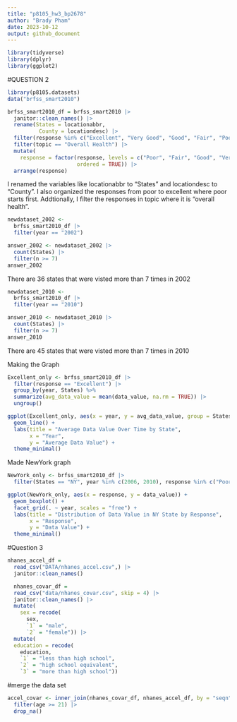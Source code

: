 ```yaml
---
title: "p8105_hw3_bp2678"
author: "Brady Pham"
date: 2023-10-12
output: github_document
---
```

```r
library(tidyverse)
library(dplyr)
library(ggplot2)
```

#QUESTION 2 
```r
library(p8105.datasets)
data("brfss_smart2010")

```

```r
brfss_smart2010_df = brfss_smart2010 |>
  janitor::clean_names() |>
  rename(States = locationabbr,
          County = locationdesc) |>
  filter(response %in% c("Excellent", "Very Good", "Good", "Fair", "Poor")) |>
  filter(topic == "Overall Health") |>
  mutate(
    response = factor(response, levels = c("Poor", "Fair", "Good", "Very Good", "Excellent"),
                      ordered = TRUE)) |>
  arrange(response)

```

I renamed the variables like locationabbr to "States" and locationdesc to "County". I also
organized the responses from poor to excellent where poor starts first. Addtionally, I filter
the responses in topic where it is "overall health".

```r
newdataset_2002 <- 
  brfss_smart2010_df |>  
  filter(year == "2002")

answer_2002 <- newdataset_2002 |> 
  count(States) |>  
  filter(n >= 7)
answer_2002
```

There are 36 states that were visted more than 7 times in 2002

```r
newdataset_2010 <- 
  brfss_smart2010_df |>  
  filter(year == "2010")

answer_2010 <- newdataset_2010 |> 
  count(States) |>  
  filter(n >= 7)
answer_2010

```

There are 45 states that were visted more than 7 times in 2010


Making the Graph 
```r
Excellent_only <- brfss_smart2010_df |>
  filter(response == "Excellent") |>
  group_by(year, States) %>%
  summarize(avg_data_value = mean(data_value, na.rm = TRUE)) |>
  ungroup()

ggplot(Excellent_only, aes(x = year, y = avg_data_value, group = States, color = States)) +
  geom_line() +
  labs(title = "Average Data Value Over Time by State",
       x = "Year",
       y = "Average Data Value") +
  theme_minimal()
```

Made NewYork graph
```r
NewYork_only <- brfss_smart2010_df |>
  filter(States == "NY", year %in% c(2006, 2010), response %in% c("Poor", "Fair", "Good", "Very Good", "Excellent"))

ggplot(NewYork_only, aes(x = response, y = data_value)) +
  geom_boxplot() +
  facet_grid(. ~ year, scales = "free") +
  labs(title = "Distribution of Data Value in NY State by Response",
       x = "Response",
       y = "Data Value") +
  theme_minimal()
```


#Question 3 

```r
nhanes_accel_df = 
  read_csv("DATA/nhanes_accel.csv",) |>
  janitor::clean_names() 
```

```r
  nhanes_covar_df = 
  read_csv("data/nhanes_covar.csv", skip = 4) |>
  janitor::clean_names() |>
  mutate(
    sex = recode(
      sex,
      `1` = "male",
      `2` = "female")) |>
  mutate(
  education = recode(
    education,
    `1` = "less than high school",
    `2` = "high school equivalent",
    `3` = "more than high school"))
```

#merge the data set 

```r
accel_covar <- inner_join(nhanes_covar_df, nhanes_accel_df, by = "seqn") |>
  filter(age >= 21) |>
  drop_na()

```

